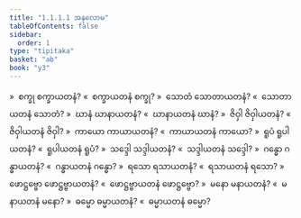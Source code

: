 ```yaml
---
title: "1.1.1.1 အနုလောမ"
tableOfContents: false
sidebar:
  order: 1
type: "tipitaka"
basket: "ab"
book: "y3"
---
```



<DynamicBreadcrumb />

<Division number="2" book="y3" e="ch" v="33" p="71">

<Paragraph number="3" book="y3">
»  စက္ခု စက္ခာယတနံ?
</Paragraph>

<Paragraph number="4" book="y3">
«  စက္ခာယတနံ စက္ခု?
</Paragraph>

<Paragraph number="5" book="y3">
»  သောတံ သောတာယတနံ?
</Paragraph>

<Paragraph number="6" book="y3">
«  သောတာယတနံ သောတံ?
</Paragraph>

<Paragraph number="7" book="y3">
»  ဃာနံ ဃာနာယတနံ?
</Paragraph>

<Paragraph number="8" book="y3">
«  ဃာနာယတနံ ဃာနံ?
</Paragraph>

<Paragraph number="9" book="y3">
»  ဇိဝှါ ဇိဝှါယတနံ?
</Paragraph>

<Paragraph number="10" book="y3">
«  ဇိဝှါယတနံ ဇိဝှါ?
</Paragraph>

<Paragraph number="11" book="y3">
»  ကာယော ကာယာယတနံ?
</Paragraph>

<Paragraph number="12" book="y3">
«  ကာယာယတနံ ကာယော?
</Paragraph>

<Paragraph number="13" book="y3">
»  ရူပံ ရူပါယတနံ?
</Paragraph>

<Paragraph number="14" book="y3">
«  ရူပါယတနံ ရူပံ?
</Paragraph>

<Paragraph number="15" book="y3">
»  သဒ္ဒေါ သဒ္ဒါယတနံ?
</Paragraph>

<Paragraph number="16" book="y3">
«  သဒ္ဒါယတနံ သဒ္ဒေါ?
</Paragraph>

<Paragraph number="17" book="y3">
»  ဂန္ဓော ဂန္ဓာယတနံ?
</Paragraph>

<Paragraph number="18" book="y3">
«  ဂန္ဓာယတနံ ဂန္ဓော?
</Paragraph>

<Paragraph number="19" book="y3">
»  ရသော ရသာယတနံ?
</Paragraph>

<Paragraph number="20" book="y3">
«  ရသာယတနံ ရသော?
</Paragraph>

<Paragraph number="21" book="y3">
»  ဖောဋ္ဌဗ္ဗော ဖောဋ္ဌဗ္ဗာယတနံ?
</Paragraph>

<Paragraph number="22" book="y3">
«  ဖောဋ္ဌဗ္ဗာယတနံ ဖောဋ္ဌဗ္ဗော?
</Paragraph>

<Paragraph number="23" book="y3">
»  မနော မနာယတနံ?
</Paragraph>

<Paragraph number="24" book="y3">
«  မနာယတနံ မနော?
</Paragraph>

<Paragraph number="25" book="y3">
»  ဓမ္မော ဓမ္မာယတနံ?
</Paragraph>

<Paragraph number="26" book="y3">
«  ဓမ္မာယတနံ ဓမ္မော?
</Paragraph>
</Division>